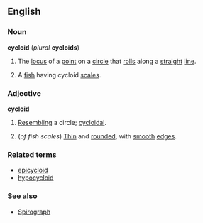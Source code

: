 ==English==
===Noun===
{{wikipedia}}
'''cycloid''' (''plural'' '''cycloids''')
#{{geometry}} The [[locus]] of a [[point]] on a [[circle]] that [[roll]]s along a [[straight]] [[line]].
#{{zoology}} A [[fish]] having cycloid [[scale]]s.

===Adjective===
'''cycloid'''

#[[resemble|Resembling]] a circle; [[cycloidal]].
#{{zoology}} (''of fish scales'') [[Thin]] and [[round]]ed, with [[smooth]] [[edge]]s.

===Related terms===
*[[epicycloid]]<!--related, but not derived: I think it comes from the French.  Paul G, 2005-07-22-->
*[[hypocycloid]]<!--related, but not derived: I think it comes from the French.  Paul G, 2005-07-22-->

===See also===
*[[Spirograph]]